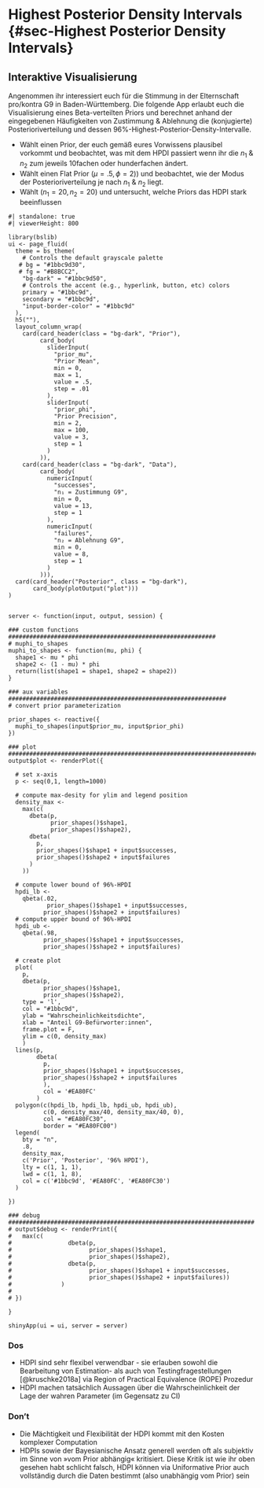 # Highest Posterior Density Intervals {#sec-Highest Posterior Density Intervals}
## Interaktive Visualisierung
Angenommen ihr interessiert euch für die Stimmung in der Elternschaft pro/kontra G9 in Baden-Württemberg. Die folgende App erlaubt euch die Visualisierung eines $\text{Beta}$-verteilten Priors und berechnet anhand der eingegebenen Häufigkeiten von Zustimmung & Ablehnung die (konjugierte) Posterioriverteilung und dessen 96%-Highest-Posterior-Density-Intervalle. 

* Wählt einen Prior, der euch gemäß eures Vorwissens plausibel vorkommt und beobachtet, was mit dem HPDI passiert wenn ihr die $n_1$ & $n_2$ zum jeweils 10fachen oder hunderfachen ändert.
* Wählt einen Flat Prior $\left(\mu = .5, \phi = 2)\right)$ und beobachtet, wie der Modus der Posterioriverteilung je nach $n_1$ & $n_2$ liegt.
* Wählt $\left(n_1 = 20, n_2 = 20\right)$ und untersucht, welche Priors das HDPI stark beeinflussen

```shinylive-r
#| standalone: true
#| viewerHeight: 800

library(bslib)
ui <- page_fluid(
  theme = bs_theme(
    # Controls the default grayscale palette
   # bg = "#1bbc9d30",
   # fg = "#B8BCC2",
    "bg-dark" = "#1bbc9d50",
    # Controls the accent (e.g., hyperlink, button, etc) colors
    primary = "#1bbc9d",
    secondary = "#1bbc9d",
    "input-border-color" = "#1bbc9d"
  ),
  h5(""),
  layout_column_wrap(
    card(card_header(class = "bg-dark", "Prior"),
         card_body(
           sliderInput(
             "prior_mu",
             "Prior Mean",
             min = 0,
             max = 1,
             value = .5,
             step = .01
           ),
           sliderInput(
             "prior_phi",
             "Prior Precision",
             min = 2,
             max = 100,
             value = 3,
             step = 1
           )
         )),
    card(card_header(class = "bg-dark", "Data"),
         card_body(
           numericInput(
             "successes",
             "n₁ = Zustimmung G9",
             min = 0,
             value = 13,
             step = 1
           ),
           numericInput(
             "failures",
             "n₂ = Ablehnung G9",
             min = 0,
             value = 8,
             step = 1
           )
         ))), 
  card(card_header("Posterior", class = "bg-dark"),
       card_body(plotOutput("plot")))
)


server <- function(input, output, session) {
  
### custom functions ###########################################################
# muphi_to_shapes 
muphi_to_shapes <- function(mu, phi) {
  shape1 <- mu * phi
  shape2 <- (1 - mu) * phi
  return(list(shape1 = shape1, shape2 = shape2))
}

### aux variables ##############################################################
# convert prior parameterization

prior_shapes <- reactive({
  muphi_to_shapes(input$prior_mu, input$prior_phi)
})

### plot #######################################################################
output$plot <- renderPlot({
  
  # set x-axis
  p <- seq(0,1, length=1000)
  
  # compute max-desity for ylim and legend position
  density_max <-
    max(c(
      dbeta(p,
            prior_shapes()$shape1,
            prior_shapes()$shape2),
      dbeta(
        p,
        prior_shapes()$shape1 + input$successes,
        prior_shapes()$shape2 + input$failures
      )
    ))
  
  # compute lower bound of 96%-HPDI
  hpdi_lb <-
    qbeta(.02,
           prior_shapes()$shape1 + input$successes,
          prior_shapes()$shape2 + input$failures)
  # compute upper bound of 96%-HPDI
  hpdi_ub <-
    qbeta(.98,
          prior_shapes()$shape1 + input$successes,
          prior_shapes()$shape2 + input$failures)
  
  # create plot
  plot(
    p,
    dbeta(p,
          prior_shapes()$shape1,
          prior_shapes()$shape2),
    type = 'l',
    col = "#1bbc9d",
    ylab = "Wahrscheinlichkeitsdichte",
    xlab = "Anteil G9-Befürworter:innen",
    frame.plot = F,
    ylim = c(0, density_max)
    )
  lines(p,
        dbeta(
          p,
          prior_shapes()$shape1 + input$successes,
          prior_shapes()$shape2 + input$failures
          ),
          col = '#EA80FC'
        )
  polygon(c(hpdi_lb, hpdi_lb, hpdi_ub, hpdi_ub),
          c(0, density_max/40, density_max/40, 0),
          col = "#EA80FC30",
          border = "#EA80FC00")
  legend(
    bty = "n",
    .8,
    density_max,
    c('Prior', 'Posterior', '96% HPDI'),
    lty = c(1, 1, 1),
    lwd = c(1, 1, 8),
    col = c('#1bbc9d', '#EA80FC', '#EA80FC30')
  )

})

### debug ######################################################################
# output$debug <- renderPrint({
#   max(c(
#                dbeta(p, 
#                      prior_shapes()$shape1, 
#                      prior_shapes()$shape2),
#                dbeta(p, 
#                      prior_shapes()$shape1 + input$successes, 
#                      prior_shapes()$shape2 + input$failures))
#              )
#              
# })

}

shinyApp(ui = ui, server = server)
```

### Dos
* HDPI sind sehr flexibel verwendbar - sie erlauben sowohl die Bearbeitung von Estimation- als auch von Testingfragestellungen [@kruschke2018a] via Region of Practical Equivalence (ROPE) Prozedur
* HDPI machen tatsächlich Aussagen über die Wahrscheinlichkeit der Lage der wahren Parameter (im Gegensatz zu CI)

### Don't
* Die Mächtigkeit und Flexibilität der HDPI kommt mit den Kosten komplexer Computation
* HDPIs sowie der Bayesianische Ansatz generell werden oft als subjektiv im Sinne von  »vom Prior abhängig« kritisiert. Diese Kritik ist wie ihr oben gesehen habt schlicht falsch, HDPI können via Uniformative Prior auch vollständig durch die Daten bestimmt (also unabhängig vom Prior) sein
